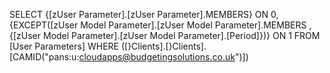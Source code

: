 SELECT {[zUser Parameter].[zUser Parameter].MEMBERS} ON 0, {EXCEPT([zUser Model Parameter].[zUser Model Parameter].MEMBERS , {[zUser Model Parameter].[zUser Model Parameter].[Period]})} ON 1 FROM [User Parameters] WHERE ([}Clients].[}Clients].[CAMID("pans:u:cloudapps@budgetingsolutions.co.uk")])